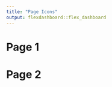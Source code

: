 ---
title: "Page Icons"
output: flexdashboard::flex_dashboard
---

Page 1 {data-icon="fa-list"}
=====================================


Page 2 {data-icon="fa-github"}
=====================================  
